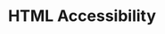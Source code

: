 ---
id: "web_hard_mc_017"
questionType: "MULTIPLE_CHOICE"
title: "HTML Accessibility"
description: "Which attribute improves accessibility for screen readers?"
difficulty: "HARD"
category: "Web Development"
options:
  - "alt"
  - "src"
  - "href"
  - "style"
correctAnswer: 0
---